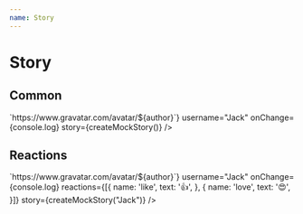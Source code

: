 ```yaml
---
name: Story
---
```



# Story

<link href="https://cdn.jsdelivr.net/npm/antd@3.25.2/dist/antd.min.css" rel="stylesheet" />

## Common

<Playground>
  <RonpaStory 
    getAvatar={(author) => `https://www.gravatar.com/avatar/${author}`}
    username="Jack"
    onChange={console.log}
    story={createMockStory()}
  />
</Playground>

## Reactions

<Playground>
  <RonpaStory 
    getAvatar={(author) => `https://www.gravatar.com/avatar/${author}`}
    username="Jack"
    onChange={console.log}
    reactions={[{
      name: 'like',
      text: '👍',
    }, {
      name: 'love',
      text: '😍',
    }]}
    story={createMockStory("Jack")}
  />
</Playground>

